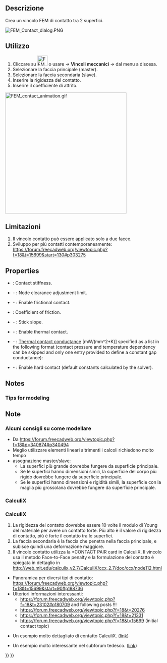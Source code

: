 <languages/>

<div class="mw-translate-fuzzy">
{{Docnav/it|[[FEM_ConstraintPlaneRotation/it|Vincolo piano di rotazione]]|[[FEM_ConstraintTransform/it|Constraint transform]]|[[FEM_Workbench/it|FEM]]|IconL=FEM_ConstraintPlaneRotation.png|IconC=Workbench_FEM.svg|IconR=FEM_ConstraintTransform.png}}
</div>

<div class="mw-translate-fuzzy">
{{GuiCommand/it
|Name=FEM ConstraintContact
|Name/it=Vincolo contatto
|MenuLocation=Modello → Vincoli meccanici → Vincolo contatto
|Workbenches=[[FEM_Workbench/it|FEM]]
|Shortcut=
|SeeAlso=[[FEM_tutorial/it|Tutorial di FEM]]
}}
</div>

<span id="Description"></span>
==Descrizione==

<div class="mw-translate-fuzzy">
Crea un vincolo FEM di contatto tra 2 superfici.
</div>

[[File:FEM_Contact_dialog.PNG]]
{{Caption|The FEM contact task panel}}

<span id="Usage"></span>
==Utilizzo==

<div class="mw-translate-fuzzy">
#Cliccare su [[Image:FEM_ConstraintContact.png|32px]] o usare {{KEY|Modello}} → '''Vincoli meccanici''' →  {{KEY|[[Image:FEM_ConstraintContact.png|32px]] Vincolo contatto}}  dal menu a discesa.
#Selezionare la faccia principale (master).
#Selezionare la faccia secondaria (slave).
#Inserire la rigidezza del contatto.
#Inserire il coefficiente di attrito.
</div>

[[File:FEM_contact_animation.gif|384px]]
{{Caption|Contact example - rigid cube pressed against and sliding on a deformable block. Without contact definition, those two parts wouldn't "see" each other.}}

<span id="Limitations"></span>
==Limitazioni==

<div class="mw-translate-fuzzy">
#Il vincolo contatto può essere applicato solo a due facce.
#Sviluppo per più contatti contemporaneamente: https://forum.freecadweb.org/viewtopic.php?f=18&t=15699&start=130#p303275
</div>

==Properties==

* {{PropertyData|Slope}}: Contact stiffness.
* {{PropertyData|Adjust}} - {{Version|1.0}}: Node clearance adjustment limit.
* {{PropertyData|Friction}} - {{Version|1.0}}: Enable frictional contact.
* {{PropertyData|Friction Coefficient}}: Coefficient of friction.
* {{PropertyData|Stick Slope}} - {{Version|1.0}}: Stick slope.
* {{PropertyData|Enable Thermal Contact}} - {{Version|1.1}}: Enable thermal contact.
* {{PropertyData|Thermal Contact Conductance}} - {{Version|1.1}}: [https://en.wikipedia.org/wiki/Thermal_contact_conductance Thermal contact conductance] [mW/(mm^2*K)] specified as a list in the following format (contact pressure and temperature dependency can be skipped and only one entry provided to define a constant gap conductance):

: {{Code|code=
conductance_1, contact_pressure_1, temperature_1
...
}}

* {{PropertyData|Hard Contact}} - {{Version|1.1}}: Enable hard contact (default constants calculated by the solver).

==Notes==

=== Tips for modeling ===

<div class="mw-translate-fuzzy">
==Note==
=== Alcuni consigli su come modellare ===
* Da https://forum.freecadweb.org/viewtopic.php?f=18&p=340874#p340494
* Meglio utilizzare elementi lineari altrimenti i calcoli richiedono molto tempo
* assegnazione master/slave:
** La superfici più grande dovrebbe fungere da superficie principale.
** Se le superfici hanno dimensioni simili, la superficie del corpo più rigido dovrebbe fungere da superficie principale.
** Se le superfici hanno dimensioni e rigidità simili, la superficie con la maglia più grossolana dovrebbe fungere da superficie principale.
</div>

=== CalculiX ===

<div class="mw-translate-fuzzy">
=== CalculiX ===
#La rigidezza del contatto dovrebbe essere 10 volte il modulo di Young del materiale per avere un contatto forte. Più alto è il valore di rigidezza di contatto, più è forte il contatto tra le superfici.
#La faccia secondaria è la faccia che penetra nella faccia principale, e subisce quindi una deformazione maggiore.
#Il vincolo contatto utilizza la *CONTACT PAIR card in CalculiX. Il vincolo usa il metodo Face-to-Face penalty e la formulazione del contatto è spiegata in dettaglio in http://web.mit.edu/calculix_v2.7/CalculiX/ccx_2.7/doc/ccx/node112.html
* Panoramica per diversi tipi di contatto: https://forum.freecadweb.org/viewtopic.php?f=18&t=15699&start=90#p188736
* Ulteriori informazioni interessanti:
** https://forum.freecadweb.org/viewtopic.php?f=18&t=23102#p180709 and following posts !!!
** https://forum.freecadweb.org/viewtopic.php?f=18&t=20276
** https://forum.freecadweb.org/viewtopic.php?f=18&t=21331
** https://forum.freecadweb.org/viewtopic.php?f=18&t=15699 (initial contact topic)
</div>

* Un esempio molto dettagliato di contatto CalculiX. ([http://dip28p.web.fc2.com/calculix/netgen2calculix/index.html link])

<div class="mw-translate-fuzzy">
* Un esempio molto interessante nel subforum tedesco. ([https://forum.freecadweb.org/viewtopic.php?f=13&t=39663&start=10#p337254 link])
</div> 


<div class="mw-translate-fuzzy">
{{Docnav/it|[[FEM_ConstraintPlaneRotation/it|Vincolo piano di rotazione]]|[[FEM_ConstraintTransform/it|Constraint transform]]|[[FEM_Workbench/it|FEM]]|IconL=FEM_ConstraintPlaneRotation.png|IconC=Workbench_FEM.svg|IconR=FEM_ConstraintTransform.png}}
</div>

{{FEM Tools navi{{#translation:}}}}
{{Userdocnavi{{#translation:}}}}